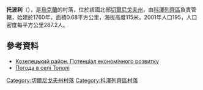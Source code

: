 {{coord|50|51|59|N|31|6|39|E|scale:100000|display=title}}

'''托波利'''（{{lang-uk|Тополі}}），是[[烏克蘭|烏克蘭]]的村落，位於該國北部[[切爾尼戈夫州|切爾尼戈夫州]]，由[[科澤列齊區|科澤列齊區]]負責管轄，始建於1760年，面積0.68平方公里，海拔高度115米，2001年人口195，人口密度每平方公里287.2人。

==參考資料==
*[http://cg.gov.ua/web_docs/1/2014/03/docs/KOZELETS.PDF Козелецький район. Потенціал економічного розвитку] {{Wayback|url=http://cg.gov.ua/web_docs/1/2014/03/docs/KOZELETS.PDF |date=20151222113731 }}
* [http://weather.in.ua/ua/chernigovskaja/26302 Погода в селі Тополі] {{Wayback|url=http://weather.in.ua/ua/chernigovskaja/26302 |date=20160305115116 }}

[[Category:切爾尼戈夫州村落|Category:切爾尼戈夫州村落]]
[[Category:科澤列齊區村落|Category:科澤列齊區村落]]


{{Chernihiv-geo-stub}}